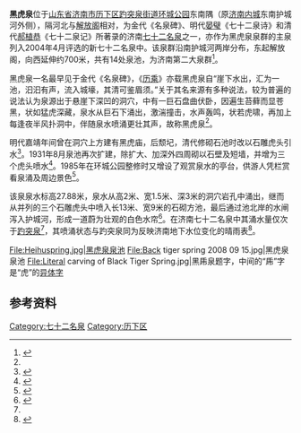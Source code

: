 {{文物保护单位
| 级别 = 省级
| 省名 = 山东省
| 图片 = [[File:Black_tiger_spring.jpg|220px]]
| 名称 = 黑虎泉泉群及园林建筑
| 编号 = 4-269
| 分类 = 古建筑
| 时代 = 清、中华民国
| 所在 = [[济南市|济南市]][[历下区|历下区]]护城河东端南岸
| 登录 = 2013年10月
}}
'''黑虎泉'''位于[[山东省|山东省]][[济南市|济南市]][[历下区|历下区]][[趵突泉街道|趵突泉街道]][[济南环城公园|环城公园]]东南隅（原[[济南城墙|济南内城]]东南护城河外侧），隔河北与[[解放阁|解放阁]]相对，为金代《名泉碑》、明代[[晏璧|晏璧]]《七十二泉诗》和清代[[郝植恭|郝植恭]]《七十二泉记》所著录的济南[[七十二名泉|七十二名泉]]之一，亦作为黑虎泉泉群的主泉列入2004年4月评选的新七十二名泉中。该泉群沿南护城河两岸分布，东起解放阁，向西延伸约700米，共有14处泉池，为济南第二大泉群<ref name="multiple1">{{cite web|url=http://www.jnta.gov.cn/jnta_lyzw/jszx_module/view_info.asp?typeid=VI01&code=OT0000000241|title=《济南市黑虎泉》|accessdate=2009-10-22|work=|publisher=济南旅游集散中心网}}{{dead link|date=2018年5月 |bot=InternetArchiveBot |fix-attempted=yes }}</ref>。

黑虎泉一名最早见于金代《名泉碑》，《[[历乘|历乘]]》亦载黑虎泉自“崖下水出，汇为一池，汩汩有声，流入城壕，其清可鉴眉须。”关于其名来源有多种说法，较为普遍的说法认为泉源出于悬崖下深凹的洞穴，中有一巨石盘曲伏卧，因遍生苔藓而显苍黑，状如猛虎深藏，泉水从巨石下涌出，激湍撞击，水声轰鸣，状若虎啸，再加上每逢夜半风扑洞中，伴随泉水喷涌更壮其声，故称黑虎泉<ref name="multiple1" />。

明代嘉靖年间曾在洞穴上方建有黑虎庙，后颓圮，清代修砌石池时改以石雕虎头引水<ref>{{cite web|url=http://www.jndaxxw.gov.cn/dangan/zhuanti/jinanjiuying/xiaosajiangnan/xs/39-2.asp|title=《济南旧影-1932年的黑虎泉》|accessdate=2009-10-21|work=|publisher=济南档案信息网}}{{dead link|date=2018年5月 |bot=InternetArchiveBot |fix-attempted=yes }}</ref>。1931年8月泉池再次扩建，除扩大、加深外四周砌以石壁及短墙，并增为三个虎头喷水<ref>{{cite web|url=http://www.jndaxxw.gov.cn/lssdjt/5671.htm|title=《历史上的今天-1931年8月3日》|accessdate=2009-10-21|work=|publisher=济南档案信息网|deadurl=yes|archiveurl=https://web.archive.org/web/20160304140901/http://www.jndaxxw.gov.cn/lssdjt/5671.htm|archivedate=2016年3月4日}}</ref>。1985年在环城公园整修时又增设了观赏泉水的亭台，供游人凭栏赏看泉涌及周边景色<ref name="multiple2">{{cite web|url=http://www.jnsylj.gov.cn/Jnmq/mq10_hh.htm|title=《黑虎泉》|accessdate=2009-10-21|work=|publisher=济南市园林管理局网|deadurl=yes|archiveurl=https://web.archive.org/web/20081120155536/http://www.jnsylj.gov.cn/Jnmq/mq10_hh.htm|archivedate=2008-11-20}}</ref>。

该泉泉水标高27.88米，泉水从高2米、宽1.5米、深3米的洞穴岩孔中涌出，继而从并列的三个石雕虎头中喷入长13米、宽9米的石砌方池，最后通过池北岸的水闸泻入护城河，形成一道蔚为壮观的白色水帘<ref>{{cite web|url=http://www.jinan.gov.cn/art/2005/10/25/art_33_86009.html|title=《黑虎泉》|accessdate=2009-10-21|work=|publisher=济南市政府网|deadurl=yes|archiveurl=https://web.archive.org/web/20091013203457/http://www.jinan.gov.cn/art/2005/10/25/art_33_86009.html|archivedate=2009-10-13}}</ref>。在济南七十二名泉中其涌水量仅次于[[趵突泉|趵突泉]]<ref name="multiple2" />，其喷涌状态与趵突泉同为反映济南地下水位变化的晴雨表<ref>{{cite web|url=http://www.people.com.cn/GB/shizheng/8198/37445/37452/2780751.html|title=《趵突泉复涌带来满城欢》|accessdate=2009-10-21|work=田连锋、刘英、刘玉波、郭建政|publisher=人民网|archive-date=2016-03-04|archive-url=https://web.archive.org/web/20160304205450/http://www.people.com.cn/GB/shizheng/8198/37445/37452/2780751.html|dead-url=no}}</ref>。

{{Quote box|width=30%|align=right|quote=石皤水府色苍苍，深处浑如黑虎藏；<br/>半夜朔风吹石裂，一声清啸月无光。|source=——晏璧《七十二泉诗之黑虎泉》|}}

<gallery>
File:Heihuspring.jpg|黑虎泉泉池
File:Back tiger spring 2008 09 15.jpg|黑虎泉泉池
File:Literal carving of Black Tiger Spring.jpg|黑乕泉题字，中间的“乕”字是“虎”的[[异体字|异体字]]
</gallery>
{{clear}}

==参考资料 ==
{{reflist|2}}
{{commonscat|Black Tiger Spring}}
{{七十二名泉}}{{老济南}}{{济南市境内的山东省文物保护单位}}
[[Category:七十二名泉|Category:七十二名泉]]
[[Category:历下区|Category:历下区]]